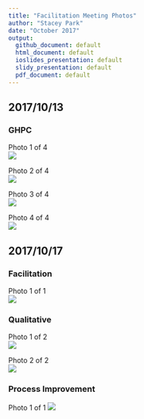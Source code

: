 ```yaml
---
title: "Facilitation Meeting Photos"
author: "Stacey Park"
date: "October 2017"
output: 
  github_document: default
  html_document: default
  ioslides_presentation: default
  slidy_presentation: default
  pdf_document: default
---
```


## 2017/10/13  
### GHPC  
Photo 1 of 4  
<img src = "https://raw.githubusercontent.com/lzim/teampsd/photos/ghpc_1of4_2017_10_13.jpg">  

Photo 2 of 4  
<img src = "https://raw.githubusercontent.com/lzim/teampsd/photos/ghpc_2of4_2017_10_13.jpg">  

Photo 3 of 4  
<img src = "https://raw.githubusercontent.com/lzim/teampsd/photos/ghpc_3of4_2017_10_13.jpg">  

Photo 4 of 4  
<img src = "https://raw.githubusercontent.com/lzim/teampsd/photos/ghpc_4of4_2017_10_13.jpg">   

## 2017/10/17  
### Facilitation  
Photo 1 of 1  
<img src = "https://github.com/lzim/teampsd/blob/photos/facilitation_1of1_2017_10_17.JPG">  

### Qualitative  
Photo 1 of 2  
<img src = "https://raw.githubusercontent.com/lzim/teampsd/photos/qualitative_1of2_2017_10_17.jpg">  

Photo 2 of 2  
<img src = "https://raw.githubusercontent.com/lzim/teampsd/photos/qualitative_2of2_2017_10_17.jpg">  

### Process Improvement
Photo 1 of 1
<img src = "https://raw.githubusercontent.com/lzim/teampsd/photos/improvement_1of1_2017_10_17.jpeg">


